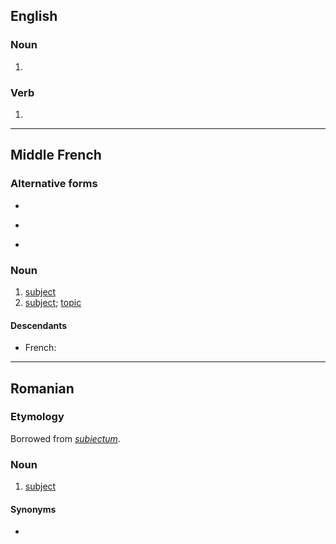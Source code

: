 {{also|subject}}

==English==

===Noun===
{{en-noun}}

# {{obsolete spelling of|subject|lang=en}}

===Verb===
{{head|en|verb}}

# {{obsolete spelling of|subject|lang=en}}

----

==Middle French==

===Alternative forms===
* {{l|frm|suiect}}
* {{l|frm|subject}} {{qualifier|modernized}}
* {{l|frm|suject}} {{qualifier|modernized}}

===Noun===
{{frm-noun|m}}

# [[subject]] {{gloss|citizen of a monarch}}
# [[subject]]; [[topic]]

====Descendants====
* French: {{l|fr|sujet}}

----

==Romanian==

===Etymology===
Borrowed from {{etyl|la|ro}} ''[[subiectum]]''.

===Noun===
{{ro-noun|n|subiecte}}

# [[subject]]

====Synonyms====
* {{l|ro|temă}}